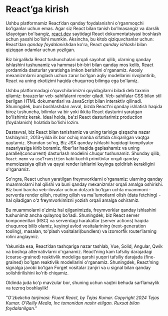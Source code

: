 # React’ga kirish

Ushbu platformamiz React’dan qanday foydalanishni o'rganmoqchi bo'lganlar uchun emas. Agar siz React bilan tanish bo'lmasangiz va darslik izlayotgan bo'lsangiz, [react.dev](https://react.dev) saytidagi React dokumentatsiyasi boshlash uchun yaxshi bo'lishi mumkin. Aksincha, bu kitob qiziquvchanlar uchun: React’dan *qanday foydalanish*dan ko'ra, React *qanday ishlashi* bilan qiziqqan odamlar uchun yozilgan.

Biz birgalikda React tushunchalari orqali sayohat qilib, ularning qanday ishlashini tushunamiz va hammasi bir-biri bilan qanday mos kelib, React yordamida dasturlar yaratishga imkon berishini o'rganamiz. Asosiy mexanizmlarni anglash uchun zarur bo'lgan aqliy modellarini rivojlantirib, React va uning ekotizimi haqida chuqurroq bilimga ega bo'lamiz.

Ushbu platformadagi o'quvchilarimizni quyidagilarni biladi deb taxmin qilamiz: brauzerlar veb-sahifalarni render qiladi. Veb-sahifalar CSS bilan stil berilgan HTML dokumentlari va JavaScript bilan interaktiv qilinadi. Shuningdek, buni boshlashdan avval, bizda React’ni qanday ishlatish haqida biroz tushuncha, bilimlar va bir yoki ikkita React dasturini yaratgan bo'lishimiz kerak. Ideal holda, ba'zi React dasturlarimiz production (foydalanish) holatida bo'lishi lozim.

Dastavval, biz React bilan tanishamiz va uning tarixiga qisqacha nazar tashlaymiz, 2013-yilda ilk bor ochiq manba sifatida chiqarilgan vaqtga qaytamiz. Shundan so'ng, Biz JSX qanday ishlashi haqidagi kompilyator nazariyasiga kirib boramiz, fiber’lar haqida gaplashamiz va uning parallel(concurrent) dasturlash modelini chuqur tushunamiz. Shunday qilib, `React.memo` va `useTransition` kabi kuchli primitivlar orqali qanday memoizatsiya qilish va qaysi render ishlarini keyinga qoldirish kerakligini o'rganamiz.

So'ngra, React uchun yaratilgan freymvorklarni o'rganamiz: ularning qanday muammolarni hal qilishi va buni qanday mexanizmlar orqali amalga oshirishi. Biz buni barcha veb-ilovalar uchun dolzarb bo'lgan uchta muammoni - serverda render qilish, routing qilish va ma'lumotlarni olish (data fetching) - hal qiladigan o'z freymvorkimizni yozish orqali amalga oshiramiz.

Bu muammolarni o'zimiz hal qilganimizda, freymvorklar qanday ishlashini tushunimiz ancha qulayroq bo'ladi. Shuningdek, biz React server komponentlari (RSC) va serverdagi harakatlar (server actions) haqida chuqurroq bilib olamiz, keyingi avlod vositalarining (next-generation tooling), masalan, to'plash vositalari(bundlers) va izomorfik router’larning rolini anglaymiz.

Yakunida esa, React’dan tashqariga nazar tashlab, Vue, Solid, Angular, Qwik va boshqa alternativlarni o'rganamiz. React’ning kam tafsiliy darajadagi (coarse-grained) reaktivlik modeliga qarshi yuqori tafsiliy darajada (fine-grained) bo'lgan reaktivlik modellarini o'rganamiz. Shuningdek, React’ning signalga javobi bo'lgan Forget vositalar zanjiri va u signal bilan qanday solishtirilishini ko'rib chiqamiz.

Oldinda juda ko'p mavzular bor, shuning uchun vaqtni behuda sarflamaylik va tezroq boshlaylik!

*"O'zbekcha tarjimasi: Fluent React, by Tejas Kumar. Copyright 2024 Tejas Kumar. O'Reilly Media, Inc tomonidan nashr etilgan. Ruxsat bilan foydalanilgan."*
